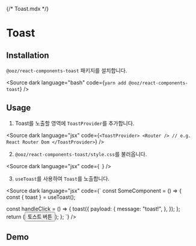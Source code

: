 {/* Toast.mdx */}



<Meta of={ToastStories} />

# Toast

## Installation

`@ooz/react-components-toast` 패키지를 설치합니다.

<Source
  dark
  language="bash"
  code={`
    yarn add @ooz/react-components-toast
  `}
/>

## Usage

1. Toast를 노출할 영역에 `ToastProvider`를 추가합니다.

<Source
  dark
  language="jsx"
  code={`
<ToastProvider>
  <Router /> // e.g. React Router Dom
</ToastProvider>
  `}
/>

2. `@ooz/react-components-toast/style.css`를 불러옵니다.

<Source
  dark
  language="jsx"
  code={`
  `}
/>

3. `useToast`를 사용하여 `Toast`를 노출합니다.

<Source
  dark
  language="jsx"
  code={`
const SomeComponent = () => {
  const { toast } = useToast();
  
  const handleClick = () => {
    toast({
      payload: {
        message: "toast!",
      },
    });
  };
return (<Button onClick={handleClick}>토스트 버튼</Button>);
};
`}
/>

## Demo

<Story of={ToastStories.ToastStory} />
